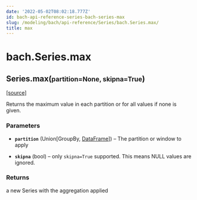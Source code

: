 ```yaml
---
date: '2022-05-02T08:02:18.777Z'
id: bach-api-reference-series-bach-series-max
slug: /modeling/bach/api-reference/Series/bach.Series.max/
title: max
---
```


# bach.Series.max

<div class="method">

<h2 class="signature-class"><span class="additional-name">Series.</span><span class="name">max(</span><small class="parameter-list"><span class="parameter" id="partition">partition=None</span>, <span class="parameter" id="skipna">skipna=True</span></small>)</h2>


&#8203;<span class="view-source">[[source]](https://github.com/objectiv/objectiv-analytics/blob/main/bach/bach/series/series.py)</span>

<div class="content">

Returns the maximum value in each partition or for all values if none is given.


### Parameters

* **`partition`** (Union[GroupBy, [DataFrame](/docs/modeling/bach/api-reference/DataFrame/bach.DataFrame/#bach.DataFrame)]) – The partition or window to apply

* **`skipna`** (bool) – only `skipna=True` supported. This means NULL values are ignored.



### Returns

a new Series with the aggregation applied



</div>

</div>

